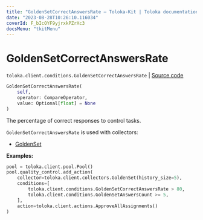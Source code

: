 ```yaml
---
title: "GoldenSetCorrectAnswersRate — Toloka-Kit | Toloka documentation"
date: "2023-08-28T10:26:10.116034"
coverId: F_bIcOYF9yjrxkPZrXc3
docsMenu: "tkitMenu"
---
```


# GoldenSetCorrectAnswersRate

`toloka.client.conditions.GoldenSetCorrectAnswersRate` | [Source code](https://github.com/Toloka/toloka-kit/blob/v1.2.1/src/client/conditions.py#L277)

```python
GoldenSetCorrectAnswersRate(
    self,
    operator: CompareOperator,
    value: Optional[float] = None
)
```

The percentage of correct responses to control tasks.

`GoldenSetCorrectAnswersRate` is used with collectors:
- [GoldenSet](/docs/toloka-kit/reference/toloka.client.collectors.GoldenSet)

**Examples:**

```python
pool = toloka.client.pool.Pool()
pool.quality_control.add_action(
    collector=toloka.client.collectors.GoldenSet(history_size=5),
    conditions=[
        toloka.client.conditions.GoldenSetCorrectAnswersRate > 80,
        toloka.client.conditions.GoldenSetAnswersCount >= 5,
    ],
    action=toloka.client.actions.ApproveAllAssignments()
)
```